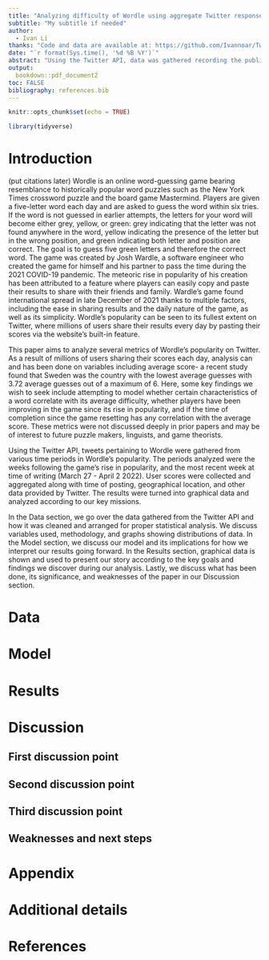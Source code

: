 ```yaml
---
title: "Analyzing difficulty of Wordle using aggregate Twitter responses to determine public reaction"
subtitle: "My subtitle if needed"
author: 
  - Ivan Li
thanks: "Code and data are available at: https://github.com/Ivannoar/Twilight."
date: "`r format(Sys.time(), '%d %B %Y')`"
abstract: "Using the Twitter API, data was gathered recording the public scores of Wordle players over one month. The frequency of each daily score was obtained and analyzed based on level of success, time, and geographical location. It was found that ___. These results may have significance in literary and linguistic analysis."
output:
  bookdown::pdf_document2
toc: FALSE
bibliography: references.bib
---
```


```r
knitr::opts_chunk$set(echo = TRUE)

library(tidyverse)
```

# Introduction
(put citations later)
Wordle is an online word-guessing game bearing resemblance to historically popular word puzzles such as the New York Times crossword puzzle and the board game Mastermind. Players are given a five-letter word each day and are asked to guess the word within six tries. If the word is not guessed in earlier attempts, the letters for your word will become either grey, yellow, or green: grey indicating that the letter was not found anywhere in the word, yellow indicating the presence of the letter but in the wrong position, and green indicating both letter and position are correct. The goal is to guess five green letters and therefore the correct word. The game was created by Josh Wardle, a software engineer who created the game for himself and his partner to pass the time during the 2021 COVID-19 pandemic. The meteoric rise in popularity of his creation has been attributed to a feature where players can easily copy and paste their results to share with their friends and family. Wardle's game found international spread in late December of 2021 thanks to multiple factors, including the ease in sharing results and the daily nature of the game, as well as its simplicity. Wordle's popularity can be seen to its fullest extent on Twitter, where millions of users share their results every day by pasting their scores via the website's built-in feature. 

This paper aims to analyze several metrics of Wordle's popularity on Twitter. As a result of millions of users sharing their scores each day, analysis can and has been done on variables including average score- a recent study found that Sweden was the country with the lowest average guesses with 3.72 average guesses out of a maximum of 6. Here, some key findings we wish to seek include attempting to model whether certain characteristics of a word correlate with its average difficulty, whether players have been improving in the game since its rise in popularity, and if the time of completion since the game resetting has any correlation with the average score. These metrics were not discussed deeply in prior papers and may be of interest to future puzzle makers, linguists, and game theorists. 

Using the Twitter API, tweets pertaining to Wordle were gathered from various time periods in Wordle's popularity. The periods analyzed were the weeks following the game's rise in popularity, and the most recent week at time of writing (March 27 - April 2 2022). User scores were collected and aggregated along with time of posting, geographical location, and other data provided by Twitter. The results were turned into graphical data and analyzed according to our key missions. 

In the Data section, we go over the data gathered from the Twitter API and how it was cleaned and arranged for proper statistical analysis. We discuss variables used, methodology, and graphs showing distributions of data. In the Model section, we discuss our model and its implications for how we interpret our results going forward. In the Results section, graphical data is shown and used to present our story according to the key goals and findings we discover during our analysis. Lastly, we discuss what has been done, its significance, and weaknesses of the paper in our Discussion section.

# Data




# Model



# Results

# Discussion

## First discussion point

## Second discussion point

## Third discussion point

## Weaknesses and next steps


\newpage

\appendix

# Appendix {-}


# Additional details


\newpage


# References


